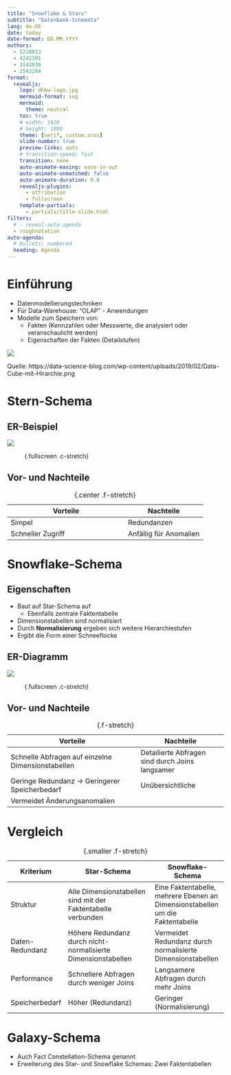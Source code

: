 ```yaml
---
title: "Snowflake & Stars"
subtitle: "Datenbank-Schemata"
lang: de-DE
date: today
date-format: DD.MM.YYYY
authors:
  - 5210813
  - 4242301
  - 3142030
  - 2543204
format:
  revealjs:
    logo: dhbw-logo.jpg
    mermaid-format: svg
    mermaid:
      theme: neutral
    toc: true
    # width: 1920
    # height: 1080
    theme: [serif, custom.scss]
    slide-number: true
    preview-links: auto
    # transition-speed: fast
    transition: none
    auto-animate-easing: ease-in-out
    auto-animate-unmatched: false
    auto-animate-duration: 0.8
    revealjs-plugins:
      - attribution
      - fullscreen
    template-partials: 
      - partials/title-slide.html
filters:
  # - reveal-auto-agenda
  - roughnotation
auto-agenda:
  # bullets: numbered
  heading: Agenda
---
```

# Einführung
- Datenmodellierungstechniken
- Für Data-Warehouse: "OLAP" - Anwendungen
- Modelle zum Speichern von:
  - Fakten (Kennzahlen oder Messwerte, die analysiert oder veranschaulicht werden)
  - Eigenschaften der Fakten (Detailstufen)

<img src="Data-Cube-mit-Hirarchie.png">

::: {.attribution}
Quelle: https://data-science-blog.com/wp-content/uploads/2019/02/Data-Cube-mit-Hirarchie.png
:::

# Stern-Schema

## ER-Beispiel

<img src="erm_star.svg" class="f-stretch" />

: {.fullscreen .c-stretch}

## Vor- und Nachteile

|Vorteile       |Nachteile|
|---------------|----------|
|<span class="text-green">Simpel</span> |<span class="text-red">Redundanzen</span>|
|<span class="text-green">Schneller Zugriff</span>| <span class="text-red">Anfällig für Anomalien</span>|

: {.center .f-stretch}

# Snowflake-Schema

## Eigenschaften
- Baut auf Star-Schema auf
  - Ebenfalls zentrale Faktentabelle
- Dimensionstabellen sind normalisiert
- Durch **Normalisierung** ergeben sich weitere Hierarchiestufen
- Ergibt die Form einer Schneeflocke

## ER-Diagramm 

<img src="erm_snowflake.svg" class="f-stretch" /> 

: {.fullscreen .c-stretch}

## Vor- und Nachteile
|Vorteile       |Nachteile|
|---------------|----------|
|<span class="text-green">Schnelle Abfragen auf einzelne Dimensionstabellen</span> |<span class="text-red">Detailierte Abfragen sind durch Joins langsamer</span>|
|<span class="text-green">Geringe Redundanz -> Geringerer Speicherbedarf</span>| <span class="text-red">Unübersichtliche</span>|
|<span class="text-green">Vermeidet Änderungsanomalien</span>| |

: {.f-stretch}

# Vergleich

|Kriterium  |Star-Schema       |Snowflake-Schema|
|---|---------------|----------|
| Struktur | Alle Dimensionstabellen sind mit der Faktentabelle verbunden | Eine Faktentabelle, mehrere Ebenen an  Dimensionstabellen um die Faktentabelle |
| Daten-Redundanz | Höhere Redundanz durch nicht-normalisierte Dimensionstabellen | Vermeidet Redundanz durch normalisierte Dimensionstabellen |
| Performance | Schnellere Abfragen durch weniger Joins | Langsamere Abfragen durch mehr Joins |
| Speicherbedarf | Höher (Redundanz) | Geringer (Normalisierung) |

: {.smaller .f-stretch}


# Galaxy-Schema

- Auch Fact Constellation-Schema genannt
- Erweiterung des Star- und Snowflake Schemas: Zwei Faktentabellen
